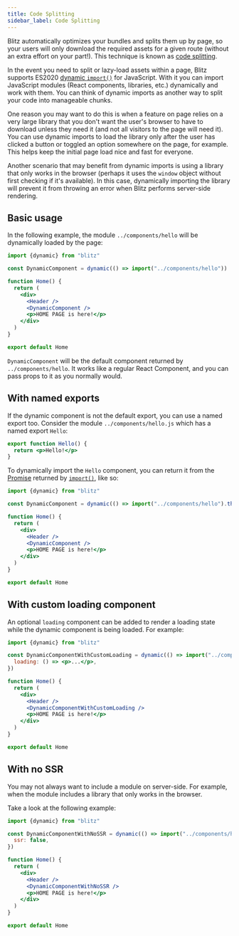 ```yaml
---
title: Code Splitting
sidebar_label: Code Splitting
---
```


Blitz automatically optimizes your bundles and splits them up by page, so your users will only download the required assets for a given route (without an extra effort on your part!). This technique is known as [code splitting](https://reactjs.org/docs/code-splitting.html).

In the event you need to split or lazy-load assets within a page, Blitz supports ES2020 [dynamic `import()`](https://github.com/tc39/proposal-dynamic-import) for JavaScript. With it you can import JavaScript modules (React components, libraries, etc.) dynamically and work with them. You can think of dynamic imports as another way to split your code into manageable chunks.

One reason you may want to do this is when a feature on page relies on a very large library that you don't want the user's browser to have to download unless they need it (and not all visitors to the page will need it). You can use dynamic imports to load the library only after the user has clicked a button or toggled an option somewhere on the page, for example. This helps keep the initial page load nice and fast for everyone.

Another scenario that may benefit from dynamic imports is using a library that only works in the browser (perhaps it uses the `window` object without first checking if it's available). In this case, dynamically importing the library will prevent it from throwing an error when Blitz performs server-side rendering.

## Basic usage

In the following example, the module `../components/hello` will be dynamically loaded by the page:

```jsx
import {dynamic} from "blitz"

const DynamicComponent = dynamic(() => import("../components/hello"))

function Home() {
  return (
    <div>
      <Header />
      <DynamicComponent />
      <p>HOME PAGE is here!</p>
    </div>
  )
}

export default Home
```

`DynamicComponent` will be the default component returned by `../components/hello`. It works like a regular React Component, and you can pass props to it as you normally would.

## With named exports

If the dynamic component is not the default export, you can use a named export too. Consider the module `../components/hello.js` which has a named export `Hello`:

```jsx
export function Hello() {
  return <p>Hello!</p>
}
```

To dynamically import the `Hello` component, you can return it from the [Promise](https://developer.mozilla.org/en-US/docs/Web/JavaScript/Reference/Global_Objects/Promise) returned by [`import()`](https://github.com/tc39/proposal-dynamic-import#example), like so:

```jsx
import {dynamic} from "blitz"

const DynamicComponent = dynamic(() => import("../components/hello").then((mod) => mod.Hello))

function Home() {
  return (
    <div>
      <Header />
      <DynamicComponent />
      <p>HOME PAGE is here!</p>
    </div>
  )
}

export default Home
```

## With custom loading component

An optional `loading` component can be added to render a loading state while the dynamic component is being loaded. For example:

```jsx
import {dynamic} from "blitz"

const DynamicComponentWithCustomLoading = dynamic(() => import("../components/hello"), {
  loading: () => <p>...</p>,
})

function Home() {
  return (
    <div>
      <Header />
      <DynamicComponentWithCustomLoading />
      <p>HOME PAGE is here!</p>
    </div>
  )
}

export default Home
```

## With no SSR

You may not always want to include a module on server-side. For example, when the module includes a library that only works in the browser.

Take a look at the following example:

```jsx
import {dynamic} from "blitz"

const DynamicComponentWithNoSSR = dynamic(() => import("../components/hello3"), {
  ssr: false,
})

function Home() {
  return (
    <div>
      <Header />
      <DynamicComponentWithNoSSR />
      <p>HOME PAGE is here!</p>
    </div>
  )
}

export default Home
```
